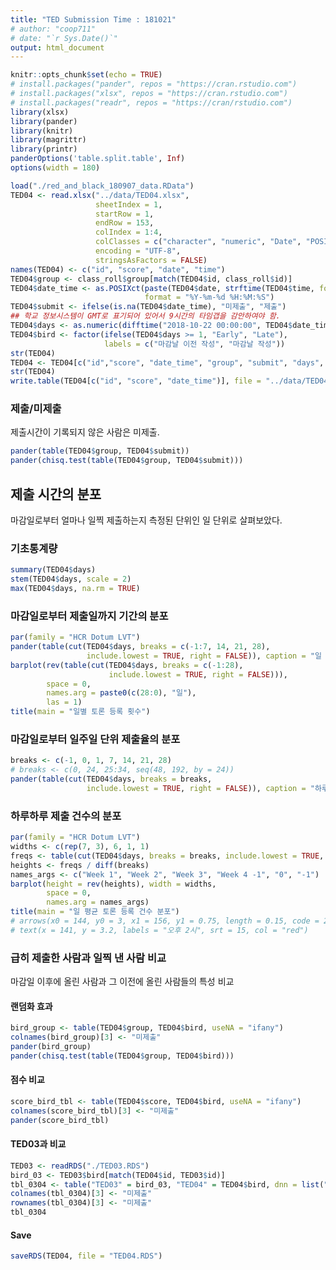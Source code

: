 ```yaml
---
title: "TED Submission Time : 181021"
# author: "coop711"
# date: "`r Sys.Date()`"
output: html_document
---
```


```r
knitr::opts_chunk$set(echo = TRUE)
# install.packages("pander", repos = "https://cran.rstudio.com")
# install.packages("xlsx", repos = "https://cran.rstudio.com")
# install.packages("readr", repos = "https://cran/rstudio.com")
library(xlsx)
library(pander)
library(knitr)
library(magrittr)
library(printr)
panderOptions('table.split.table', Inf)
options(width = 180)
```

<!--
### Data
-->

```r
load("./red_and_black_180907_data.RData")
TED04 <- read.xlsx("../data/TED04.xlsx", 
                   sheetIndex = 1, 
                   startRow = 1, 
                   endRow = 153, 
                   colIndex = 1:4,
                   colClasses = c("character", "numeric", "Date", "POSIXct"),
                   encoding = "UTF-8",
                   stringsAsFactors = FALSE)
names(TED04) <- c("id", "score", "date", "time")
TED04$group <- class_roll$group[match(TED04$id, class_roll$id)]
TED04$date_time <- as.POSIXct(paste(TED04$date, strftime(TED04$time, format = "%H:%M:%S", tz = "GMT")), 
                              format = "%Y-%m-%d %H:%M:%S")
TED04$submit <- ifelse(is.na(TED04$date_time), "미제출", "제출")
## 학교 정보시스템이 GMT로 표기되어 있어서 9시간의 타임갭을 감안하여야 함.
TED04$days <- as.numeric(difftime("2018-10-22 00:00:00", TED04$date_time, units = 'days'))
TED04$bird <- factor(ifelse(TED04$days >= 1, "Early", "Late"), 
                     labels = c("마감날 이전 작성", "마감날 작성"))
str(TED04)
TED04 <- TED04[c("id","score", "date_time", "group", "submit", "days", "bird")]
str(TED04)
write.table(TED04[c("id", "score", "date_time")], file = "../data/TED04.txt", row.names = FALSE)
```


### 제출/미제출

제출시간이 기록되지 않은 사람은 미제출.

```r
pander(table(TED04$group, TED04$submit))
pander(chisq.test(table(TED04$group, TED04$submit)))
```

## 제출 시간의 분포

마감일로부터 얼마나 일찍 제출하는지 측정된 단위인 일 단위로 살펴보았다. 

### 기초통계량

```r
summary(TED04$days)
stem(TED04$days, scale = 2)
max(TED04$days, na.rm = TRUE)
```

### 마감일로부터 제출일까지 기간의 분포

```r
par(family = "HCR Dotum LVT")
pander(table(cut(TED04$days, breaks = c(-1:7, 14, 21, 28), 
                 include.lowest = TRUE, right = FALSE)), caption = "일 단위")
barplot(rev(table(cut(TED04$days, breaks = c(-1:28), 
                      include.lowest = TRUE, right = FALSE))), 
        space = 0,
        names.arg = paste0(c(28:0), "일"),
        las = 1)
title(main = "일별 토론 등록 횟수")
```

### 마감일로부터 일주일 단위 제출율의 분포

```r
breaks <- c(-1, 0, 1, 7, 14, 21, 28)
# breaks <- c(0, 24, 25:34, seq(48, 192, by = 24))
pander(table(cut(TED04$days, breaks = breaks, 
                 include.lowest = TRUE, right = FALSE)), caption = "하루 단위")
```

### 하루하루 제출 건수의 분포

```r
par(family = "HCR Dotum LVT")
widths <- c(rep(7, 3), 6, 1, 1)
freqs <- table(cut(TED04$days, breaks = breaks, include.lowest = TRUE, right = FALSE))
heights <- freqs / diff(breaks)
names_args <- c("Week 1", "Week 2", "Week 3", "Week 4 -1", "0", "-1")
barplot(height = rev(heights), width = widths, 
        space = 0,
        names.arg = names_args)
title(main = "일 평균 토론 등록 건수 분포")
# arrows(x0 = 144, y0 = 3, x1 = 156, y1 = 0.75, length = 0.15, code = 2, col = "red", lwd = 1.5)
# text(x = 141, y = 3.2, labels = "오후 2시", srt = 15, col = "red")
```

### 급히 제출한 사람과 일찍 낸 사람 비교

마감일 이후에 올린 사람과 그 이전에 올린 사람들의 특성 비교

#### 랜덤화 효과

```r
bird_group <- table(TED04$group, TED04$bird, useNA = "ifany")
colnames(bird_group)[3] <- "미제출"
pander(bird_group)
pander(chisq.test(table(TED04$group, TED04$bird)))
```

#### 점수 비교

```r
score_bird_tbl <- table(TED04$score, TED04$bird, useNA = "ifany")
colnames(score_bird_tbl)[3] <- "미제출"
pander(score_bird_tbl)
```

#### TED03과 비교

```r
TED03 <- readRDS("./TED03.RDS")
bird_03 <- TED03$bird[match(TED04$id, TED03$id)]
tbl_0304 <- table("TED03" = bird_03, "TED04" = TED04$bird, dnn = list("TED03", "TED04"), useNA = "ifany")
colnames(tbl_0304)[3] <- "미제출"
rownames(tbl_0304)[3] <- "미제출"
tbl_0304
```

#### Save

```r
saveRDS(TED04, file = "TED04.RDS")
```

